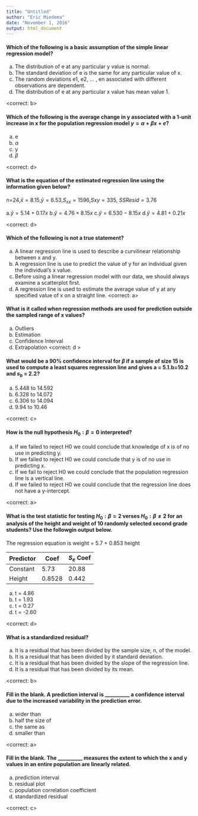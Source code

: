 ```yaml
---
title: "Untitled"
author: "Eric Miedema"
date: "November 1, 2016"
output: html_document
---
```


#### Which of the following is a basic assumption of the simple linear regression model?

a.	The distribution of e at any particular y value is normal.
b.	The standard deviation of e is the same for any particular value of x.
c.	The random deviations e1, e2, ... , en associated with different observations are dependent.
d.	The distribution of e at any particular x value has mean value 1.

<correct: b> 

	
#### Which of the following is the average change in y associated with a 1-unit increase in x for the population regression model $y= \alpha + \beta x + e$?

a.	e
b. $\alpha$
c.	y
d. $\beta$

<correct: d>

#### What is the equation of the estimated regression line using the information given below?   
n=24,$\bar{x}=8.15$,$\bar{y}=6.53$,$S_{xx} = 1596$,$Sxy = 335$, $SSResid=3.76$

a.$\hat{y}=5.14+0.17x$
b.$\hat{y}=4.76+8.15x$
c.$\hat{y}=6.530-8.15x$
d.$\hat{y}=4.81+0.21x$

<correct: d>

#### Which of the following is not a true statement?

a.	A linear regression line is used to describe a curvilinear relationship between x and y.
b.	A regression line is use to predict the value of y for an individual given the individual's x value.
c.	Before using a linear regression model with our data, we should always examine a scatterplot first.
d.	A regression line is used to estimate the average value of y at any specified value of x on a straight line.
<correct: a> 

#### What is it called when regression methods are used for prediction outside the sampled range of x values?

a.	Outliers
b.	Estimation
c.	Confidence Interval
d.	Extrapolation
<correct: d >

	
#### What would be a 90% confidence interval for $\beta$ if a sample of size 15 is used to compute a least squares regression line and gives a = 5.1.b=10.2 and $s_b$ = 2.2?

a.	5.448 to 14.592
b.	6.328 to 14.072
c.	6.306 to 14.094
d.	9.94 to 10.46

<correct: c>

#### How is the null hypothesis $H_0: \beta = 0$ interpreted?

a.	If we failed to reject H0 we could conclude that knowledge of x is of no use in predicting y.
b.	If we failed to reject H0 we could conclude that y is of no use in predicting x.
c.	If we fail to reject H0 we could conclude that the population regression line is a vertical line.
d.	If we failed to reject H0 we could conclude that the regression line does not have a y-intercept.

<correct: a> 

#### What is the test statistic for testing $H_0: \beta = 2$ verses $H_0: \beta \ne 2$ for an analysis of the height and weight of 10 randomly selected second grade students? Use the followgin output below.   

The regression equation is weight = 5.7 + 0.853 height   

Predictor  | Coef | $S_e$ Coef
------------- | ------------- | ------------- 
Constant  | 5.73 |20.88
Height |  0.8528 | 0.442

a.	t = 4.86
b.	t = 1.93
c.	t = 0.27
d.	t = -2.60

<correct: d> 

#### What is a standardized residual?

a.	It is a residual that has been divided by the sample size, n, of the model.
b.	It is a residual that has been divided by it standard deviation.
c.	It is a residual that has been divided by the slope of the regression line.
d.	It is a residual that has been divided by its mean.

<correct: b> 

#### Fill in the blank. A prediction interval is __________ a confidence interval due to the increased variability in the prediction error.

a.	wider than
b.	half the size of
c.	the same as
d.	smaller than

<correct: a>

#### Fill in the blank. The __________ measures the extent to which the x and y values in an entire population are linearly related.

a.	prediction interval
b.	residual plot
c.	population correlation coefficient
d.	standardized residual

<correct: c> 